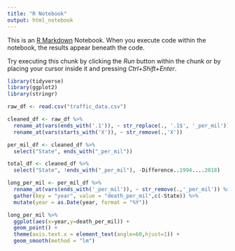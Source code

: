 ```yaml
---
title: "R Notebook"
output: html_notebook
---
```


This is an [R Markdown](http://rmarkdown.rstudio.com) Notebook. When you execute code within the notebook, the results appear beneath the code. 

Try executing this chunk by clicking the *Run* button within the chunk or by placing your cursor inside it and pressing *Ctrl+Shift+Enter*. 

```r
library(tidyverse)
library(ggplot2)
library(stringr)

raw_df <- read.csv("traffic_data.csv")

cleaned_df <- raw_df %>% 
  rename_at(vars(ends_with('.1')), ~ str_replace(., '.1$', '_per_mil')) %>% 
  rename_at(vars(starts_with('X')), ~ str_remove(.,'X'))

per_mil_df <- cleaned_df %>% 
  select("State", ends_with("_per_mil"))

total_df <- cleaned_df %>% 
  select("State", !ends_with("_per_mil"), -Difference..1994....2018)

long_per_mil <- per_mil_df %>% 
  rename_at(vars(ends_with('_per_mil')), ~ str_remove(.,'_per_mil')) %>% 
  gather(key = "year", value = "death_per_mil",c(-State)) %>% 
  mutate(year = as.Date(year, format = "%Y"))

long_per_mil %>% 
  ggplot(aes(x=year,y=death_per_mil)) +
  geom_point() +
  theme(axis.text.x = element_text(angle=60,hjust=1)) +
  geom_smooth(method = "lm")
```


